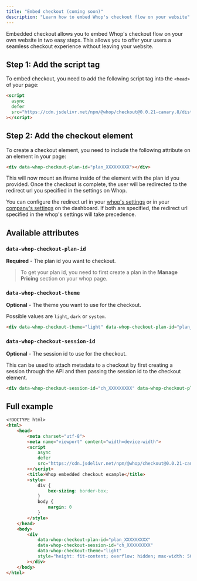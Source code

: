 ```yaml
---
title: "Embed checkout (coming soon)"
description: "Learn how to embed Whop's checkout flow on your website"
---
```


Embedded checkout allows you to embed Whop's checkout flow on your own website in two easy steps. This allows you to offer your users a seamless checkout experience without leaving your website.

## Step 1: Add the script tag

To embed checkout, you need to add the following script tag into the `<head>` of your page:

```md
<script
  async
  defer
  src="https://cdn.jsdelivr.net/npm/@whop/checkout@0.0.21-canary.8/dist/loader.js"
></script>
```

## Step 2: Add the checkout element

To create a checkout element, you need to include the following attribute on an element in your page:

```md
<div data-whop-checkout-plan-id="plan_XXXXXXXXX"></div>
```

This will now mount an iframe inside of the element with the plan id you provided. Once the checkout is complete, the user will be redirected to the redirect url you specified in the settings on Whop.

You can configure the redirect url in your [whop's settings](https://whop.com/dashboard/whops/) or in your [company's settings](https://whop.com/dashboard/settings/checkout/) on the dashboard. If both are specified, the redirect url specified in the whop's settings will take precedence.

## Available attributes

### **`data-whop-checkout-plan-id`**

**Required** - The plan id you want to checkout.

> To get your plan id, you need to first create a plan in the **Manage Pricing** section on your whop page.

### **`data-whop-checkout-theme`**

**Optional** - The theme you want to use for the checkout.

Possible values are `light`, `dark` or `system`.

```md
<div data-whop-checkout-theme="light" data-whop-checkout-plan-id="plan_XXXXXXXXX"></div>
```

### **`data-whop-checkout-session-id`**

**Optional** - The session id to use for the checkout.

This can be used to attach metadata to a checkout by first creating a session through the API and then passing the session id to the checkout element.

```md
<div data-whop-checkout-session-id="ch_XXXXXXXXX" data-whop-checkout-plan-id="plan_XXXXXXXXX"></div>
```

## Full example

```md
<!DOCTYPE html>
<html>
	<head>
		<meta charset="utf-8">
		<meta name="viewport" content="width=device-width">
		<script 
			async 
			defer 
			src="https://cdn.jsdelivr.net/npm/@whop/checkout@0.0.21-canary.8/dist/loader.js"
		></script>
		<title>Whop embedded checkout example</title>
		<style>
			div {
				box-sizing: border-box;
			}
			body {
				margin: 0
			}
		</style>
	</head>
	<body>
		<div
			data-whop-checkout-plan-id="plan_XXXXXXXXX"
			data-whop-checkout-session-id="ch_XXXXXXXXX" 
			data-whop-checkout-theme="light"
			style="height: fit-content; overflow: hidden; max-width: 50%;"
		></div>
	</body>
</html>
```
